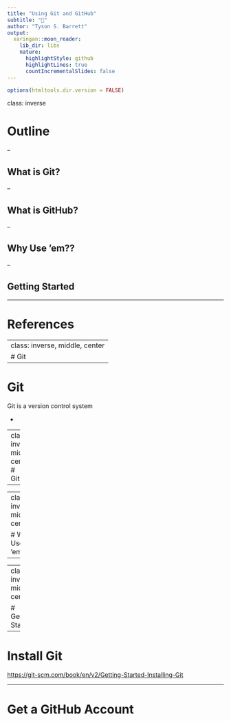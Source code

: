```yaml
---
title: "Using Git and GitHub"
subtitle: "💪"
author: "Tyson S. Barrett"
output:
  xaringan::moon_reader:
    lib_dir: libs
    nature:
      highlightStyle: github
      highlightLines: true
      countIncrementalSlides: false
---
```


```r
options(htmltools.dir.version = FALSE)
```

class: inverse

# Outline

--

## What is Git?

--

## What is GitHub?

--

## Why Use 'em??

--

## Getting Started

---

# References




---
class: inverse, middle, center
# Git
---

# Git

Git is a version control system

- 

---
class: inverse, middle, center
# GitHub

---



---
class: inverse, middle, center

# Why Use 'em??

---


---
class: inverse, middle, center

# Getting Started

---

# Install Git

[https://git-scm.com/book/en/v2/Getting-Started-Installing-Git](https://git-scm.com/book/en/v2/Getting-Started-Installing-Git)

---

# Get a GitHub Account


